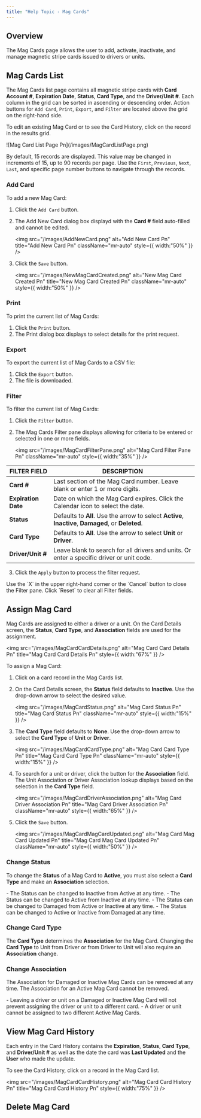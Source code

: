 ```yaml
---
title: "Help Topic - Mag Cards"
---
```


## Overview

The Mag Cards page allows the user to add, activate, inactivate, and manage magnetic stripe cards issued to drivers or units.

## Mag Cards List

The Mag Cards list page contains all magnetic stripe cards with **Card Account #**, **Expiration Date**, **Status**, **Card Type**, and the **Driver/Unit #**. Each column in the grid can be sorted in ascending or descending order. Action buttons for `Add Card`, `Print`, `Export`, and `Filter` are located above the grid on the right-hand side.

To edit an existing Mag Card or to see the Card History, click on the record in the results grid.

<Frame>
  ![Mag Card List Page Pn](/images/MagCardListPage.png)
</Frame>

By default, 15 records are displayed. This value may be changed in increments of 15, up to 90 records per page. Use the `First`, `Previous`, `Next`, `Last`, and specific page number buttons to navigate through the records.

### Add Card

To add a new Mag Card:

1. Click the `Add Card` button.
2. The Add New Card dialog box displayd with the **Card #** field auto-filled and cannot be edited.

   <img
     src="/images/AddNewCard.png"
     alt="Add New Card Pn"
     title="Add New Card Pn"
     className="mr-auto"
     style={{ width:"50%" }}
   />
3. Click the `Save` button.

   <img
     src="/images/NewMagCardCreated.png"
     alt="New Mag Card Created Pn"
     title="New Mag Card Created Pn"
     className="mr-auto"
     style={{ width:"50%" }}
   />

### Print

To print the current list of Mag Cards:

1. Click the `Print` button.
2. The Print dialog box displays to select details for the print request.

### Export

To export the current list of Mag Cards to a CSV file:

1. Click the `Export` button.
2. The file is downloaded.

### Filter

To filter the current list of Mag Cards:

1. Click the `Filter` button.
2. The Mag Cards Filter pane displays allowing for criteria to be entered or selected in one or more fields.

   <img
     src="/images/MagCardFilterPane.png"
     alt="Mag Card Filter Pane Pn"
     className="mr-auto"
     style={{ width:"35%" }}
   />

| **FILTER FIELD**    | **DESCRIPTION**                                                                                     |
| ------------------- | --------------------------------------------------------------------------------------------------- |
| **Card #**          | Last section of the Mag Card number. Leave blank or enter 1 or more digits.                         |
| **Expiration Date** | Date on which the Mag Card expires. Click the Calendar icon to select the date.                     |
| **Status**          | Defaults to **All**. Use the arrow to select **Active**, **Inactive**, **Damaged**, or **Deleted**. |
| **Card Type**       | Defaults to **All**. Use the arrow to select **Unit** or **Driver**.                                |
| **Driver/Unit #**   | Leave blank to search for all drivers and units. Or enter a specific driver or unit code.           |

3. Click the `Apply` button to process the filter request.

<Note>
  Use the `X` in the upper right-hand corner or the `Cancel` button to close the Filter pane.
</Note>

<Note>
  Click `Reset` to clear all Filter fields.
</Note>

## Assign Mag Card

Mag Cards are assigned to either a driver or a unit. On the Card Details screen, the **Status**, **Card Type**, and **Association** fields are used for the assignment.

<img
  src="/images/MagCardCardDetails.png"
  alt="Mag Card Card Details Pn"
  title="Mag Card Card Details Pn"
  style={{ width:"67%" }}
/>

To assign a Mag Card:

1. Click on a card record in the Mag Cards list.
2. On the Card Details screen, the **Status** field defaults to **Inactive**. Use the drop-down arrow to select the desired value.

   <img
     src="/images/MagCardStatus.png"
     alt="Mag Card Status Pn"
     title="Mag Card Status Pn"
     className="mr-auto"
     style={{ width:"15%" }}
   />
3. The **Card Type** field defaults to **None**. Use the drop-down arrow to select the **Card Type** of **Unit** or **Driver**.

   <img
     src="/images/MagCardCardType.png"
     alt="Mag Card Card Type Pn"
     title="Mag Card Card Type Pn"
     className="mr-auto"
     style={{ width:"15%" }}
   />
4. To search for a unit or driver, click the button for the **Association** field. The Unit Association or Driver Association lookup displays based on the selection in the **Card Type** field.

   <img
     src="/images/MagCardDriverAssociation.png"
     alt="Mag Card Driver Association Pn"
     title="Mag Card Driver Association Pn"
     className="mr-auto"
     style={{ width:"65%" }}
   />
5. Click the `Save` button.

   <img
     src="/images/MagCardMagCardUpdated.png"
     alt="Mag Card Mag Card Updated Pn"
     title="Mag Card Mag Card Updated Pn"
     className="mr-auto"
     style={{ width:"50%" }}
   />

### Change Status

To change the **Status** of a Mag Card to **Active**, you must also select a **Card Type** and make an **Association** selection.

<Note>
  - The Status can be changed to Inactive from Active at any time.
  - The Status can be changed to Active from Inactive at any time.
  - The Status can be changed to Damaged from Active or Inactive at any time.
  - The Status can be changed to Active or Inactive from Damaged at any time.
</Note>

### Change Card Type

The **Card Type** determines the **Association** for the Mag Card. Changing the **Card Type** to Unit from Driver or from Driver to Unit will also require an **Association** change.

### Change Association

The Association for Damaged or Inactive Mag Cards can be removed at any time. The Association for an Active Mag Card cannot be removed.

<Note>
  - Leaving a driver or unit on a Damaged or Inactive Mag Card will not prevent assigning the driver or unit to a different card.
  - A driver or unit cannot be assigned to two different Active Mag Cards.
</Note>

## View Mag Card History

Each entry in the Card History contains the **Expiration**, **Status**, **Card Type**, and **Driver/Unit #** as well as the date the card was **Last Updated** and the **User** who made the update.

To see the Card History, click on a record in the Mag Card list.

<img
  src="/images/MagCardCardHistory.png"
  alt="Mag Card Card History Pn"
  title="Mag Card Card History Pn"
  style={{ width:"75%" }}
/>

## Delete Mag Card